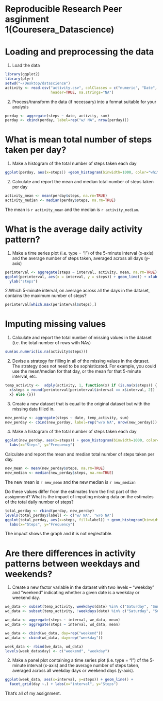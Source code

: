 Reproducible Research Peer asginment 1(Couresera_Datascience)
=============================================================

# Loading and preprocessing the data

1. Load the data
```r
library(ggplot2)
library(plyr)
setwd("~/Desktop/datascience")
activity <- read.csv("activity.csv", colClasses = c("numeric", "Date", "numeric"),
                     header=TRUE, na.strings="NA")
```

2. Process/transform the data (if necessary) into a format suitable for your analysis
```r
perday <- aggregate(steps ~ date, activity, sum)
perday <- cbind(perday, label=rep("w/ NA", nrow(perday)))
```

# What is mean total number of steps taken per day?

1. Make a histogram of the total number of steps taken each day
```r
ggplot(perday, aes(x=steps)) +geom_histogram(binwidth=1000, color="white") + labs(x="Steps per day", y="Frequency")
```

2. Calculate and report the mean and median total number of steps taken per day
```r
activity_mean <- mean(perday$steps, na.rm=TRUE)
activity_median <- median(perday$steps, na.rm=TRUE)
```
The mean is `r activity_mean` and the median is `r activity_median`.

# What is the average daily activity pattern?

1. Make a time series plot (i.e. type = "l") of the 5-minute interval (x-axis) and the average number of steps taken, averaged across all days (y-axis)

```r
perinterval <- aggregate(steps ~ interval, activity, mean, na.rm=TRUE)
ggplot(perinterval, aes(x = interval, y = steps)) + geom_line() + xlab("5-minute interval") + 
  ylab("steps")
```

2.Which 5-minute interval, on average across all the days in the dataset, contains the maximum number of steps?

```r
perinterval[which.max(perinterval$steps),]
```

# Imputing missing values

1. Calculate and report the total number of missing values in the dataset (i.e. the total number of rows with NAs)

```r
sum(as.numeric(is.na(activity$steps)))
```

2. Devise a strategy for filling in all of the missing values in the dataset. The strategy does not need to be sophisticated. For example, you could use the mean/median for that day, or the mean for that 5-minute interval, etc.

```r
temp_activity <-  adply(activity, 1, function(x) if (is.na(x$steps)) {
  x$steps = round(perinterval[perinterval$interval == x$interval, 2])
  x} else {x})
```

3. Create a new dataset that is equal to the original dataset but with the missing data filled in.
```r
new_perday <- aggregate(steps ~ date, temp_activity, sum)
new_perday <- cbind(new_perday, label=rep("w/o NA", nrow(new_perday)))
```

4. Make a histogram of the total number of steps taken each day 

```r
ggplot(new_perday, aes(x=steps)) + geom_histogram(binwidth=1000, color="white") +
  labs(x="Steps", y="Frequency")
```

Calculate and report the mean and median total number of steps taken per day. 

```r
new_mean <- mean(new_perday$steps, na.rm=TRUE)
new_median <- median(new_perday$steps, na.rm=TRUE)
```
The new mean is `r new_mean` and the new median is `r new_median`

Do these values differ from the estimates from the first part of the assignment? What is the impact of imputing missing data on the estimates of the total daily number of steps?

```r
total_perday <- rbind(perday, new_perday)
levels(total_perday$label) <- c("w/ NA", "w/o NA")
ggplot(total_perday, aes(x=steps, fill=label)) + geom_histogram(binwidth=1000, color="white") +
  labs(x="Steps", y="Frequency")
```

The impact shows the graph and it is not neglectable.

# Are there differences in activity patterns between weekdays and weekends?

1. Create a new factor variable in the dataset with two levels -- "weekday" and "weekend" indicating whether a given date is a weekday or weekend day.
```r
we_data <- subset(temp_activity, weekdays(date) %in% c("Saturday", "Sunday"))
wd_data <- subset(temp_activity, !weekdays(date) %in% c("Saturday", "Sunday"))

we_data <- aggregate(steps ~ interval, we_data, mean)
wd_data <- aggregate(steps ~ interval, wd_data, mean)

we_data <- cbind(we_data, day=rep("weekend"))
wd_data <- cbind(wd_data, day=rep("weekday"))

week_data <- rbind(we_data, wd_data)
levels(week_data$day) <- c("weekend", "weekday")
```

2. Make a panel plot containing a time series plot (i.e. type = "l") of the 5-minute interval (x-axis) and the average number of steps taken, averaged across all weekday days or weekend days (y-axis). 
```r
ggplot(week_data, aes(x=interval, y=steps)) + geom_line() +
  facet_grid(day ~.) + labs(x="interval", y="Steps")
```

That's all of my assignment.